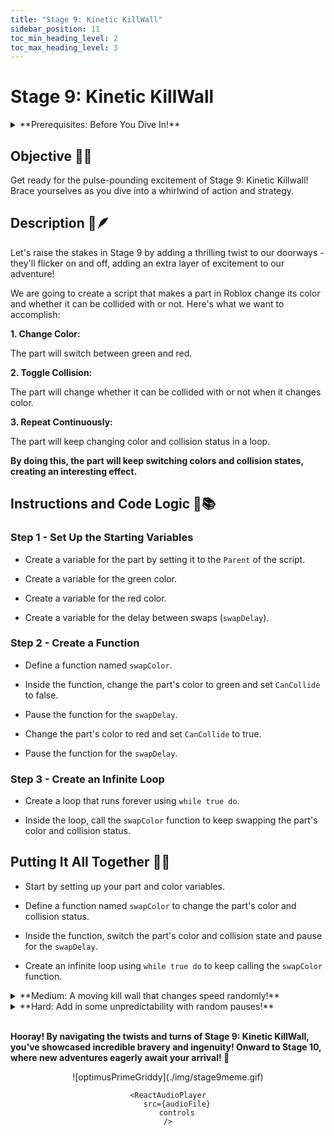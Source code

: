 ```yaml
---
title: "Stage 9: Kinetic KillWall"
sidebar_position: 11
toc_min_heading_level: 2
toc_max_heading_level: 3
---
```



# Stage 9: Kinetic KillWall

<details>
    <summary>**Prerequisites: Before You Dive In!**</summary>

    Prepare yourselves for the next adventure! Before embarking on Stage 9's thrilling journey through the Kinetic KillwWall, ensure you've conquered the following challenges:

    **1. Intro**

    Begin your journey into the world of obstacles and challenges.

    **2. Setup**

    Lay the groundwork for your adventure by preparing your environment.

    **3. Stage 1: Ascending Walls**

    Scale towering walls to reach new heights.

    **4. Stage 2: Sphere Stairs**

    Navigate a staircase of spheres to advance.

    **5. Stage 3: Plank Walkway**

    Traverse a precarious path made of planks.

    **6. Stage 4: KillBrick Path**

    Brave a path littered with deadly obstacles.

    **7. Stage 5: Fireball Footpath**

    Dodge fireballs as you make your way forward.

    **8. Stage 6: Military Minefield**

    Navigate through a field of hidden dangers.

    **9. Stage 7: Rolling Rocks**

    Evade rolling boulders as you progress.

    **10. Stage 8: Spinning KillBricks**

    Conquer platforms while avoiding spinning obstacles.

    **Once you've triumphed over these trials, you'll be ready to face the Kinetic KillWall head-on!🚀🌟**
</details>

<div align="center">
  <ReactPlayer controls url={MyVideoUrl}/>
</div>

## Objective 🧐🗿

Get ready for the pulse-pounding excitement of Stage 9: Kinetic Killwall! Brace yourselves as you dive into a whirlwind of action and strategy.

## Description 📖🪶

Let's raise the stakes in Stage 9 by adding a thrilling twist to our doorways - they'll flicker on and off, adding an extra layer of excitement to our adventure!

We are going to create a script that makes a part in Roblox change its color and whether it can be collided with or not. Here's what we want to accomplish: 

**1. Change Color:**

The part will switch between green and red. 

**2. Toggle Collision:**

The part will change whether it can be collided with or not when it changes color. 

**3. Repeat Continuously:**

The part will keep changing color and collision status in a loop. 

**By doing this, the part will keep switching colors and collision states, creating an interesting effect.** 

## Instructions and Code Logic 📝📚

### Step 1 - Set Up the Starting Variables

- Create a variable for the part by setting it to the `Parent` of the script. 

- Create a variable for the green color. 

- Create a variable for the red color. 

- Create a variable for the delay between swaps (`swapDelay`). 

### Step 2 - Create a Function

- Define a function named `swapColor`. 

- Inside the function, change the part's color to green and set `CanCollide` to false. 

- Pause the function for the `swapDelay`. 

- Change the part's color to red and set `CanCollide` to true. 

- Pause the function for the `swapDelay`. 

### Step 3 - Create an Infinite Loop

- Create a loop that runs forever using `while true do`. 

- Inside the loop, call the `swapColor` function to keep swapping the part's color and collision status. 

## Putting It All Together 🔧🔩

- Start by setting up your part and color variables. 

- Define a function named `swapColor` to change the part's color and collision status. 

- Inside the function, switch the part's color and collision state and pause for the `swapDelay`. 

- Create an infinite loop using `while true do` to keep calling the `swapColor` function.

<details>
    <summary>**Medium: A moving kill wall that changes speed randomly!**</summary>

    <div align='center'>
        <ReactPlayer controls url={MyVideoUrl2}/>
    </div>

    <br  />
    
    **Description 📖🪶** 

    We are going to create a script that makes a part in Roblox move back and forth continuously along the Z-axis. Additionally, if a player touches the part, their health will be set to zero. Here's what we want to accomplish: 

    *1. Move Back and Forth:*
    
    The part will move back and forth along the Z-axis. 

    *2. Random Speed:*
    
    The speed of the movement will be updated randomly. 

    *3. Detect Touch:*
    
    If a player touches the part, their health will be set to zero. 

    *By doing this, the part will create a dynamic movement and interaction with players in the game.* 

    <br  />

    **Instructions and Code Logic 📝📚**

    Step 1 - Set Up the Starting Variables

    - Create a variable for the part by setting it to the `Parent` of the script. 

    Step 2 - Create a Function

    - Define a function named `PlayerTouched` that takes a part (`Part`) as an argument. 

    - Inside the function, get the parent of the touched part (which should be a player's character). 

    - Check if the parent is a player's character. 

    - If it is, set the player's health to zero. 

    - Connect the `PlayerTouched` function to the part's `Touched` event. 

    Step 3 - Create an Infinite Loop

    - Create a loop that runs forever using `while true do`. 

    - Inside the loop, update the speed randomly. 

    - Move the part backwards along the Z-axis in small steps. 

    - Wait for a short time before moving again. 

    - Update the speed randomly. 

    - Move the part forwards along the Z-axis in small steps. 

    - Wait for a short time before moving again. 

    - The loop will automatically start running and moving the part back and forth. 

    <br  />

    **Putting It All Together 🔧🔩** 

    - Start by setting up your part. 

    - Define a function to handle player touch. 

    - Connect the `PlayerTouched` function to the part's `Touched` event. 

    - Create an infinite loop to keep moving the part back and forth. 

    - Use the `wait` function to pause the loop during each iteration. 
</details>

<details>
    <summary>**Hard: Add in some unpredictability with random pauses!**</summary>

    **Description 📖🪶** 

    We are going to create a script that makes a part in Roblox move back and forth continuously using tweens. The part will pause randomly during its movement and will reset a player's health to zero if touched. Here's what we want to accomplish: 

    *1. Move Back and Forth:*
    
    The part will move forward and backward along the Z-axis. 

    *2. Random Speed and Pauses:*
    
    The speed of the movement and pauses will be random. 

    *3. Detect Touch:*
    
    If a player touches the part, their health will be set to zero. 

    *By doing this, the part will create a dynamic and interactive environment.* 

    <br  />

    **Instructions and Code Logic 📝📚** 

    Step 1 - Set Up the Starting Variables

    - Get the `TweenService` from the game. 

    - Create a variable for the part by setting it to the `Parent` of the script. 

    Step 2 - Create a Function

    - Define a function named `PlayerTouched` that takes a part (`Part`) as an argument. 

    - Inside the function, get the parent of the touched part (which should be a player's character). 

    - Check if the parent is a player's character. 

    - If it is, set the player's health to zero. 

    - Connect the `PlayerTouched` function to the part's `Touched` event. 

    - Define a function named `getRandomPause` that returns a random pause duration between 1 and 2 seconds. 

    - Define a function named `getRandomSpeed` that returns a random speed between 1 and 3 seconds. 

    - Define the maximum distance the part will move (`maxDistance`). 

    - Store the initial position of the part. 

    - Define a function named `createTween` that takes a target position and speed as arguments. 

    - Inside the function, set up the tween information (duration, easing style, direction, repeat count, reverse, delay). 

    - Create and return the tween to move the part to the target position. 

    - Define a function named `movePart`. 

    - Inside the function, create a loop that runs forever using `while true do`. 

    - In each loop iteration, create and play a tween to move the part forward. 

    - Pause randomly during the tween's playback. 

    - Create and play a tween to move the part backward. 

    - Pause randomly during the tween's playback. 

    - Call the `spawn` function with `movePart` to start the movement. 

    <br  />    

    **Putting It All Together 🔧🔩** 

    - Start by setting up your part and services. 

    - Define functions to handle player touch, generate random pauses and speed, and create tweens. 

    - Create a function to handle continuous movement with random pauses. 

    - Connect the player touch function to the part's `Touched` event. 

    - Call the `spawn` function to start the movement. 
</details>

<br  />

**Hooray! By navigating the twists and turns of Stage 9: Kinetic KillWall, you've showcased incredible bravery and ingenuity! Onward to Stage 10, where new adventures eagerly await your arrival! 🌟**

<div align='center'>
    ![optimusPrimeGriddy](./img/stage9meme.gif)

    <ReactAudioPlayer
        src={audioFile}
        controls
    />
</div>